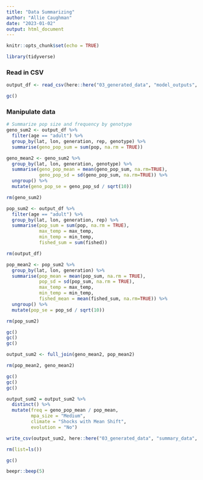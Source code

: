 ```yaml
---
title: "Data Summarizing"
author: "Allie Caughman"
date: "2023-01-02"
output: html_document
---
```


```r
knitr::opts_chunk$set(echo = TRUE)

library(tidyverse)
```

### Read in CSV

```r
output_df <- read_csv(here::here("03_generated_data", "model_outputs", "model38_3.csv"))

gc()
```

### Manipulate data

```r
# Summarize pop size and frequency by genotype
geno_sum2 <- output_df %>%
  filter(age == "adult") %>% 
  group_by(lat, lon, generation, rep, genotype) %>%
  summarise(geno_pop_sum = sum(pop, na.rm = TRUE))

geno_mean2 <- geno_sum2 %>% 
  group_by(lat, lon, generation, genotype) %>%
  summarise(geno_pop_mean = mean(geno_pop_sum, na.rm=TRUE),
            geno_pop_sd = sd(geno_pop_sum, na.rm=TRUE)) %>% 
  ungroup() %>% 
  mutate(geno_pop_se = geno_pop_sd / sqrt(10))

rm(geno_sum2)

pop_sum2 <- output_df %>%
  filter(age == "adult") %>% 
  group_by(lat, lon, generation, rep) %>%
  summarise(pop_sum = sum(pop, na.rm = TRUE), 
            max_temp = max_temp, 
            min_temp = min_temp,
            fished_sum = sum(fished))

rm(output_df)

pop_mean2 <- pop_sum2 %>%
  group_by(lat, lon, generation) %>%
  summarise(pop_mean = mean(pop_sum, na.rm = TRUE), 
            pop_sd = sd(pop_sum, na.rm = TRUE),
            max_temp = max_temp, 
            min_temp = min_temp,
            fished_mean = mean(fished_sum, na.rm=TRUE)) %>% 
  ungroup() %>% 
  mutate(pop_se = pop_sd / sqrt(10))

rm(pop_sum2)

gc()
gc()
gc()

output_sum2 <- full_join(geno_mean2, pop_mean2)

rm(pop_mean2, geno_mean2)

gc()
gc()
gc()

output_sum2 = output_sum2 %>%
  distinct() %>% 
  mutate(freq = geno_pop_mean / pop_mean,
         mpa_size = "Medium",
         climate = "Shocks with Mean Shift",
         evolution = "No")

write_csv(output_sum2, here::here("03_generated_data", "summary_data", "summary_m38_3.csv"))

rm(list=ls())

gc()

beepr::beep(5)
```

